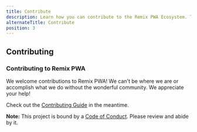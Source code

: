 ```yaml
---
title: Contribute
description: Learn how you can contribute to the Remix PWA Ecosystem. Thanks in advance for your help!
alternateTitle: Contribute
position: 3
---
```








## Contributing

### Contributing to Remix PWA

We welcome contributions to Remix PWA! We can't be where we are or accomplish what we do without the wonderful community. We appreciate your help!

Check out the [Contributing Guide]() in the meantime.

**Note:** This project is bound by a [Code of Conduct](https://github.com/remix-pwa/monorepo/blob/dev/CODE_OF_CONDUCT.md). Please review and abide by it.
